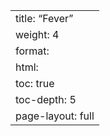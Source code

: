 ---
title: "Fever"
weight: 4
format: 
  html:
    toc: true
    toc-depth: 5
    page-layout: full
---